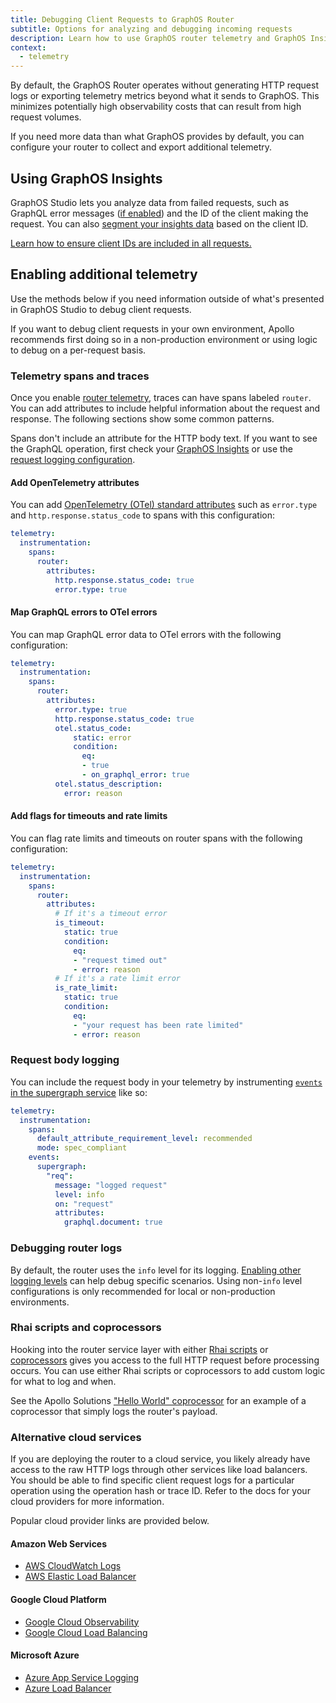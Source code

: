 ```yaml
---
title: Debugging Client Requests to GraphOS Router
subtitle: Options for analyzing and debugging incoming requests
description: Learn how to use GraphOS router telemetry and GraphOS Insights to inspect and debug incoming HTTP client requests.
context:
  - telemetry
---
```


By default, the GraphOS Router operates without generating HTTP request logs or exporting telemetry metrics beyond what it sends to GraphOS.  This minimizes potentially high observability costs that can result from high request volumes.

If you need more data than what GraphOS provides by default, you can configure your router to collect and export additional telemetry.

## Using GraphOS Insights

GraphOS Studio lets you analyze data from failed requests, such as GraphQL error messages ([if enabled](/graphos/routing/graphos-reporting#errors)) and the ID of the client making the request. You can also [segment your insights data](/graphos/platform/insights/client-segmentation) based on the client ID.

<Tip>

[Learn how to ensure client IDs are included in all requests.](/graphos/routing/observability/client-id-enforcement)

</Tip>

## Enabling additional telemetry

Use the methods below if you need information outside of what's presented in GraphOS Studio to debug client requests.

<Note>

If you want to debug client requests in your own environment, Apollo recommends first doing so in a non-production environment or using logic to debug on a per-request basis.

</Note>

### Telemetry spans and traces

Once you enable [router telemetry](/graphos/routing/observability/telemetry), traces can have spans labeled `router`. You can add attributes to include helpful information about the request and response. The following sections show some common patterns.

<Note>

Spans don't include an attribute for the HTTP body text. If you want to see the GraphQL operation, first check your [GraphOS Insights](/graphos/platform/insights) or use the [request logging configuration](#request-body-logging).
</Note>

#### Add OpenTelemetry attributes

You can add [OpenTelemetry (OTel) standard attributes](/graphos/reference/router/telemetry/instrumentation/standard-attributes#router) such as `error.type` and `http.response.status_code` to spans with this configuration:

```yaml title="router.yaml"
telemetry:
  instrumentation:
    spans:
      router:
        attributes:
          http.response.status_code: true
          error.type: true
```

#### Map GraphQL errors to OTel errors

You can map GraphQL error data to OTel errors with the following configuration:

```yaml title="router.yaml"
telemetry:
  instrumentation:
    spans:
      router:
        attributes:
          error.type: true
          http.response.status_code: true
          otel.status_code:
              static: error
              condition:
                eq:
                - true
                - on_graphql_error: true
          otel.status_description:
            error: reason
```

#### Add flags for timeouts and rate limits

You can flag rate limits and timeouts on router spans with the following configuration:

```yaml title="router.yaml"
telemetry:
  instrumentation:
    spans:
      router:
        attributes:
          # If it's a timeout error
          is_timeout:
            static: true
            condition:
              eq:
              - "request timed out"
              - error: reason
          # If it's a rate limit error
          is_rate_limit:
            static: true
            condition:
              eq:
              - "your request has been rate limited"
              - error: reason
```

### Request body logging

You can include the request body in your telemetry by instrumenting [`events` in the supergraph service](/graphos/reference/router/telemetry/instrumentation/events#event-configuration) like so:

```yaml title="router.yaml"
telemetry:
  instrumentation:
    spans:
      default_attribute_requirement_level: recommended
      mode: spec_compliant
    events:
      supergraph:
        "req":
          message: "logged request"
          level: info
          on: "request"
          attributes:
            graphql.document: true       
```

### Debugging router logs

By default, the router uses the `info` level for its logging. [Enabling other logging levels](/graphos/reference/router/telemetry/log-exporters/overview) can help debug specific scenarios. Using non-`info` level configurations is only recommended for local or non-production environments.

### Rhai scripts and coprocessors

Hooking into the router service layer with either [Rhai scripts](/graphos/routing/customization/rhai) or [coprocessors](/graphos/routing/customization/coprocessor) gives you access to the full HTTP request before processing occurs. You can use either Rhai scripts or coprocessors to add custom logic for what to log and when.

See the Apollo Solutions ["Hello World" coprocessor](https://github.com/apollosolutions/example-coprocessor-helloworld) for an example of a coprocessor that simply logs the router's payload.

<SolutionsNote />

### Alternative cloud services

If you are deploying the router to a cloud service, you likely already have access to the raw HTTP logs through other services like load balancers. You should be able to find specific client request logs for a particular operation using the operation hash or trace ID. Refer to the docs for your cloud providers for more information.

Popular cloud provider links are provided below.

#### Amazon Web Services

- [AWS CloudWatch Logs](https://docs.aws.amazon.com/AmazonCloudWatch/latest/logs/WhatIsCloudWatchLogs.html)
- [AWS Elastic Load Balancer](https://docs.aws.amazon.com/elasticloadbalancing/latest/application/load-balancer-access-logs.html)

#### Google Cloud Platform

- [Google Cloud Observability](https://cloud.google.com/logging/docs/log-analytics)
- [Google Cloud Load Balancing](https://cloud.google.com/load-balancing/docs/l7-internal/monitoring)

#### Microsoft Azure

- [Azure App Service Logging](https://learn.microsoft.com/en-us/azure/app-service/troubleshoot-diagnostic-logs)
- [Azure Load Balancer](https://learn.microsoft.com/en-us/azure/load-balancer/monitor-load-balancer)
